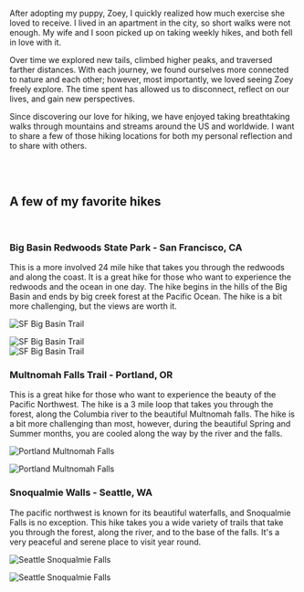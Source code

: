 <p>
  After adopting my puppy, Zoey, I quickly realized how much exercise she loved
  to receive. I lived in an apartment in the city, so short walks were not
  enough. My wife and I soon picked up on taking weekly hikes, and both fell in
  love with it.
</p>
<p>
  Over time we explored new tails, climbed higher peaks, and traversed farther
  distances. With each journey, we found ourselves more connected to nature and
  each other; however, most importantly, we loved seeing Zoey freely explore.
  The time spent has allowed us to disconnect, reflect on our lives, and gain
  new perspectives.
</p>
<p>
  Since discovering our love for hiking, we have enjoyed taking breathtaking
  walks through mountains and streams around the US and worldwide. I want to
  share a few of those hiking locations for both my personal reflection and to
  share with others.
</p>
<br />
<br />

## A few of my favorite hikes

<br />

### Big Basin Redwoods State Park - San Francisco, CA

This is a more involved 24 mile hike that takes you through the redwoods and along the coast. It is a great hike for those who want to experience the redwoods and the ocean in one day. The hike begins in the hills of the Big Basin and ends by big creek forest at the Pacific Ocean. The hike is a bit more challenging, but the views are worth it.

<img
  src="https://res.cloudinary.com/dch8jsjcf/image/upload/v1678900419/likes/hiking/sanfrancisco-bigbasintrail_jpndid.jpg"
  alt="SF Big Basin Trail"
/>

<div className="markdown-column-grid">
  <div>
    <img
      class="markdown-image-cover"
      src="https://res.cloudinary.com/dch8jsjcf/image/upload/v1678911335/likes/hiking/sanfrancisco-bigbasintrail-03_uh4bfy.jpg"
      alt="SF Big Basin Trail"
    />
  </div>
  <div>
    <img
      class="markdown-image-cover"
      src="https://res.cloudinary.com/dch8jsjcf/image/upload/v1678911335/likes/hiking/sanfrancisco-bigbasintrail-01_p4jmkl.jpg"
      alt="SF Big Basin Trail"
    />
  </div>
</div>

<div class="markdown-spacer"></div>

### Multnomah Falls Trail - Portland, OR

This is a great hike for those who want to experience the beauty of the Pacific Northwest. The hike is a 3 mile loop that takes you through the forest, along the Columbia river to the beautiful Multnomah falls. The hike is a bit more challenging than most, however, during the beautiful Spring and Summer months, you are cooled along the way by the river and the falls.

<img
  src="https://res.cloudinary.com/dch8jsjcf/image/upload/v1678912015/likes/hiking/multnomahfallstrail-map_xftko7.png"
  alt="Portland Multnomah Falls"
/>

<img
  src="https://res.cloudinary.com/dch8jsjcf/image/upload/v1678912095/likes/hiking/multnomahfallstrail-02_gmijll.jpg"
  alt="Portland Multnomah Falls"
/>

<div class="markdown-spacer"></div>

### Snoqualmie Walls - Seattle, WA

The pacific northwest is known for its beautiful waterfalls, and Snoqualmie Falls is no exception. This hike takes you a wide variety of trails that take you through the forest, along the river, and to the base of the falls. It's a very peaceful and serene place to visit year round.

<img
  src="https://res.cloudinary.com/dch8jsjcf/image/upload/v1678912724/likes/hiking/snoqualmie-01_cmxtn0.jpg"
  alt="Seattle Snoqualmie Falls"
/>

<img
  src="https://res.cloudinary.com/dch8jsjcf/image/upload/v1678912755/likes/hiking/snoqualmie-02_toqjpl.jpg"
  alt="Seattle Snoqualmie Falls"
/>
